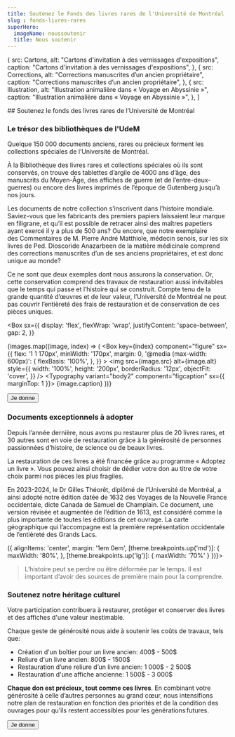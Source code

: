 ```yaml
---
title: Soutenez le Fonds des livres rares de l'Université de Montréal
slug : fonds-livres-rares
superHero:
  imageName: noussoutenir
  title: Nous soutenir
---
```


  { src: Cartons,
    alt: "Cartons d'invitation à des vernissages d'expositions",
    caption: "Cartons d'invitation à des vernissages d'expositions", },
  {
    src: Corrections,
    alt: "Corrections manuscrites d’un ancien propriétaire",
    caption: "Corrections manuscrites d’un ancien propriétaire",
  },
  {
    src: Illustration,
    alt: "Illustration animalière dans « Voyage en Abyssinie »",
    caption: "Illustration animalière dans « Voyage en Abyssinie »",
  },
  ]

<Section sx={{ paddingRight: '4rem!important' }}>
## Soutenez le fonds des livres rares de l’Université de Montréal

### Le trésor des bibliothèques de l'UdeM

Quelque 150 000 documents anciens, rares ou précieux forment les collections spéciales de l’Université de Montréal.

À la Bibliothèque des livres rares et collections spéciales où ils sont conservés, on trouve des tablettes d’argile de 4000 ans d’âge, des manuscrits du Moyen-Âge, des affiches de guerre (et de l’entre-deux-guerres) ou encore des livres imprimés de l’époque de Gutenberg jusqu’à nos jours.

Les documents de notre collection s’inscrivent dans l’histoire mondiale. Saviez-vous que les fabricants des premiers papiers laissaient leur marque en filigrane, et qu’il est possible de retracer ainsi des maîtres papetiers ayant exercé il y a plus de 500 ans? Ou encore, que notre exemplaire des Commentaires de M. Pierre André Matthiole, médecin senois, sur les six livres de Ped. Dioscoride Anazarbeen de la matière médicinale comprend des corrections manuscrites d’un de ses anciens propriétaires, et est donc unique au monde?

Ce ne sont que deux exemples dont nous assurons la conservation. Or, cette conservation comprend des travaux de restauration aussi inévitables que le temps qui passe et l’histoire qui se construit. Compte tenu de la grande quantité d’œuvres et de leur valeur, l’Université de Montréal ne peut pas couvrir l’entièreté des frais de restauration et de conservation de ces pièces uniques.




<Box
  sx={{
    display: 'flex',
    flexWrap: 'wrap',
    justifyContent: 'space-between',
    gap: 2,
  }}
>
  {images.map((image, index) => (
    <Box
      key={index}
      component="figure"
      sx={{
        flex: '1 1 170px',
        minWidth: '170px',
        margin: 0,
        '@media (max-width: 600px)': {
          flexBasis: '100%',
        },
      }}
    >
      <img
        src={image.src}
        alt={image.alt}
        style={{
          width: '100%',
          height: '200px',
          borderRadius: '12px',
          objectFit: 'cover',
        }}
      />
      <Typography variant="body2" component="figcaption" sx={{ marginTop: 1 }}>
        {image.caption}
      </Typography>
    </Box>
  ))}
</Box>

<Button primary href='https://secureca.reseau.umontreal.ca/s/1857/bp18/interior.aspx?sid=1857&gid=2&pgid=418&cid=1063&dids=587.618.1030.619.864&bledit=1&sort=1&appealcode=H24DA_GWA_BIBLIO24'>Je donne</Button>

### Documents exceptionnels à adopter

Depuis l’année dernière, nous avons pu restaurer plus de 20 livres rares, et 30 autres sont en voie de restauration grâce à la générosité de personnes passionnées d’histoire, de science ou de beaux livres.

La restauration de ces livres a été financée grâce au programme « Adoptez un livre ». Vous pouvez ainsi choisir de dédier votre don au titre de votre choix parmi nos pièces les plus fragiles.

En 2023-2024, le Dr Gilles Théorêt, diplômé de l’Université de Montréal, a ainsi adopté notre édition datée de 1632 des Voyages de la Nouvelle France occidentale, dicte Canada de Samuel de Champlain. Ce document, une version révisée et augmentée de l’édition de 1613, est considéré comme la plus importante de toutes les éditions de cet ouvrage. La carte géographique qui l’accompagne est la première représentation occidentale de l’entièreté des Grands Lacs.

<GridOffset offset={.5}>
  <Grid container
    columnSpacing="30px"
    sx={(theme) => ({
      alignItems: 'center',
      margin: '1em 0em',
      [theme.breakpoints.up('md')]: {
        maxWidth: '80%',
      },
      [theme.breakpoints.up('lg')]: {
        maxWidth: '70%'
      }
  })}>
    <Grid size="auto">
      <img src={Voyages} style={{width: 'auto', height: '200px', borderRadius: '12px'}} alt="" />
    </Grid>
    <Grid size='grow'>
      <Blockquote source="Dr Gilles Théorêt, diplômé de l’Université de Montréal et adoptant de l’ouvrage Les voyages de la Nouvelle France occidentale">
        L’histoire peut se perdre ou être déformée par le temps. Il est important d’avoir des sources de première main pour la comprendre.
      </Blockquote>
    </Grid>
  </Grid>
</GridOffset>

### Soutenez notre héritage culturel

Votre participation contribuera à restaurer, protéger et conserver des livres et des affiches d'une valeur inestimable.

Chaque geste de générosité nous aide à soutenir les coûts de travaux, tels que:
- Création d'un boîtier pour un livre ancien: 400$ - 500$
- Reliure d'un livre ancien: 800$ - 1500$
- Restauration d’une reliure d’un livre ancien: 1 000$ - 2 500$
- Restauration d'une affiche ancienne: 1 500$ - 3 000$

**Chaque don est précieux, tout comme ces livres**. En combinant votre générosité à celle d’autres personnes au grand cœur, nous intensifions notre plan de restauration en fonction des priorités et de la condition des ouvrages pour qu’ils restent accessibles pour les générations futures.

<Button primary href='https://secureca.reseau.umontreal.ca/s/1857/bp18/interior.aspx?sid=1857&gid=2&pgid=418&cid=1063&dids=587.618.1030.619.864&bledit=1&sort=1&appealcode=H24DA_GWA_BIBLIO24'>Je donne</Button>
</Section>